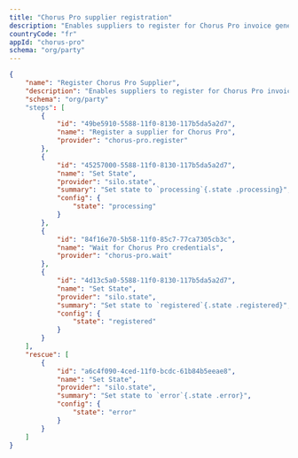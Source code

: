 ```yaml
---
title: "Chorus Pro supplier registration"
description: "Enables suppliers to register for Chorus Pro invoice generation"
countryCode: "fr"
appId: "chorus-pro"
schema: "org/party"
---
```


```json Register Chorus Pro Supplier expandable
{
    "name": "Register Chorus Pro Supplier",
    "description": "Enables suppliers to register for Chorus Pro invoice generation",
    "schema": "org/party"
    "steps": [
        {
            "id": "49be5910-5588-11f0-8130-117b5da5a2d7",
            "name": "Register a supplier for Chorus Pro",
            "provider": "chorus-pro.register"
        },
        {
            "id": "45257000-5588-11f0-8130-117b5da5a2d7",
            "name": "Set State",
            "provider": "silo.state",
            "summary": "Set state to `processing`{.state .processing}",
            "config": {
                "state": "processing"
            }
        },
        {
            "id": "84f16e70-5b58-11f0-85c7-77ca7305cb3c",
            "name": "Wait for Chorus Pro credentials",
            "provider": "chorus-pro.wait"
        },
        {
            "id": "4d13c5a0-5588-11f0-8130-117b5da5a2d7",
            "name": "Set State",
            "provider": "silo.state",
            "summary": "Set state to `registered`{.state .registered}",
            "config": {
                "state": "registered"
            }
        }
    ],
    "rescue": [
        {
            "id": "a6c4f090-4ced-11f0-bcdc-61b84b5eeae8",
            "name": "Set State",
            "provider": "silo.state",
            "summary": "Set state to `error`{.state .error}",
            "config": {
                "state": "error"
            }
        }
    ]
}
